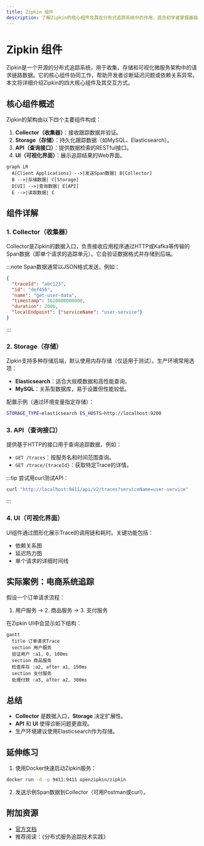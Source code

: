 ```yaml
---
title: Zipkin 组件
description: 了解Zipkin的核心组件及其在分布式追踪系统中的作用，适合初学者掌握基础架构。
---
```


# Zipkin 组件

Zipkin是一个开源的分布式追踪系统，用于收集、存储和可视化微服务架构中的请求链路数据。它的核心组件协同工作，帮助开发者诊断延迟问题或依赖关系异常。本文将详细介绍Zipkin的四大核心组件及其交互方式。

## 核心组件概述

Zipkin的架构由以下四个主要组件构成：

1. **Collector（收集器）**：接收跟踪数据并验证。
2. **Storage（存储）**：持久化跟踪数据（如MySQL、Elasticsearch）。
3. **API（查询接口）**：提供数据检索的RESTful接口。
4. **UI（可视化界面）**：展示追踪结果的Web界面。

```mermaid
graph LR
  A[Client Applications] -->|发送Span数据| B[Collector]
  B -->|存储数据| C[Storage]
  D[UI] -->|查询数据| E[API]
  E -->|读取数据| C
```

## 组件详解

### 1. Collector（收集器）

Collector是Zipkin的数据入口，负责接收应用程序通过HTTP或Kafka等传输的Span数据（即单个请求的追踪单元）。它会验证数据格式并存储到后端。

:::note
Span数据通常以JSON格式发送，例如：
```json
{
  "traceId": "abc123",
  "id": "def456",
  "name": "get-user-data",
  "timestamp": 1620000000000,
  "duration": 2000,
  "localEndpoint": {"serviceName": "user-service"}
}
```
:::

### 2. Storage（存储）

Zipkin支持多种存储后端，默认使用内存存储（仅适用于测试）。生产环境常用选项：

- **Elasticsearch**：适合大规模数据和高性能查询。
- **MySQL**：关系型数据库，易于设置但性能较低。

配置示例（通过环境变量指定存储）：
```bash
STORAGE_TYPE=elasticsearch ES_HOSTS=http://localhost:9200
```

### 3. API（查询接口）

提供基于HTTP的接口用于查询追踪数据，例如：
- `GET /traces`：按服务名和时间范围查询。
- `GET /trace/{traceId}`：获取特定Trace的详情。

:::tip
尝试用curl测试API：
```bash
curl "http://localhost:9411/api/v2/traces?serviceName=user-service"
```
:::

### 4. UI（可视化界面）

UI组件通过图形化展示Trace的调用链和耗时。关键功能包括：
- 依赖关系图
- 延迟热力图
- 单个请求的详细时间线

## 实际案例：电商系统追踪

假设一个订单请求流程：
1. 用户服务 → 2. 商品服务 → 3. 支付服务

在Zipkin UI中会显示如下结构：
```mermaid
gantt
  title 订单请求Trace
  section 用户服务
  验证用户 :a1, 0, 100ms
  section 商品服务
  检查库存 :a2, after a1, 150ms
  section 支付服务
  处理付款 :a3, after a2, 300ms
```

## 总结

- **Collector** 是数据入口，**Storage** 决定扩展性。
- **API** 和 **UI** 使得诊断问题更直观。
- 生产环境建议使用Elasticsearch作为存储。

## 延伸练习

1. 使用Docker快速启动Zipkin服务：
```bash
docker run -d -p 9411:9411 openzipkin/zipkin
```
2. 发送示例Span数据到Collector（可用Postman或curl）。

## 附加资源

- [官方文档](https://zipkin.io/)
- 推荐阅读：《分布式服务追踪技术实践》